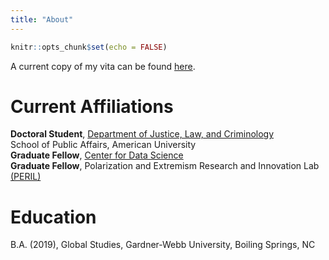 ```yaml
---
title: "About"
---
```


```r
knitr::opts_chunk$set(echo = FALSE)
```

A current copy of my vita can be found [here](pdfs/CV_mostrecent.pdf).  

# Current Affiliations
**Doctoral Student**, [Department of Justice, Law, and Criminology](https://www.american.edu/spa/jlc/)  
School of Public Affairs, American University  
**Graduate Fellow**, [Center for Data Science](https://www.american.edu/spa/data-science/index.cfm)  
**Graduate Fellow**, Polarization and Extremism Research and Innovation Lab [(PERIL)](https://www.american.edu/centers/university-excellence/peril.cfm)  

# Education
B.A. (2019), Global Studies, Gardner-Webb University, Boiling Springs, NC
